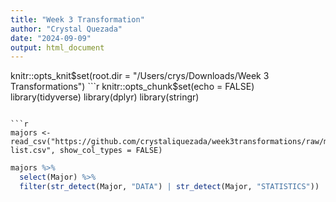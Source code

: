 ```yaml
---
title: "Week 3 Transformation"
author: "Crystal Quezada"
date: "2024-09-09"
output: html_document
---
```

knitr::opts_knit$set(root.dir = "/Users/crys/Downloads/Week 3 Transformations")
```r
knitr::opts_chunk$set(echo = FALSE)
library(tidyverse)
library(dplyr)
library(stringr)
```

```r
majors <- read_csv("https://github.com/crystaliquezada/week3transformations/raw/main/majors-list.csv", show_col_types = FALSE)
```

```r
majors %>% 
  select(Major) %>% 
  filter(str_detect(Major, "DATA") | str_detect(Major, "STATISTICS"))
```


